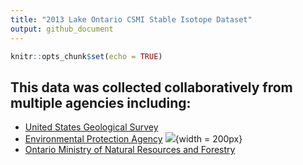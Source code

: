 ```yaml
---
title: "2013 Lake Ontario CSMI Stable Isotope Dataset"
output: github_document
---
```


```r
knitr::opts_chunk$set(echo = TRUE)
```

## This data was collected collaboratively from multiple agencies including:
* [United States Geological Survey](https://www.usgs.gov/) 
* [Environmental Protection Agency](https://www.epa.gov/) ![](https://www.epa.gov/system/files/styles/medium/private/images/2021-12/375x250_epa_seal_noring.png?itok=zpXlVA0X){width = 200px}
* [Ontario Ministry of Natural Resources and Forestry](https://www.ontario.ca/page/ministry-natural-resources-and-forestry)